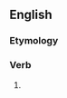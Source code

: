 ==English==

===Etymology===
{{suffix|en|rail|eth}}

===Verb===
{{head|en|verb form}}

# {{en-archaic third-person singular of|rail}}